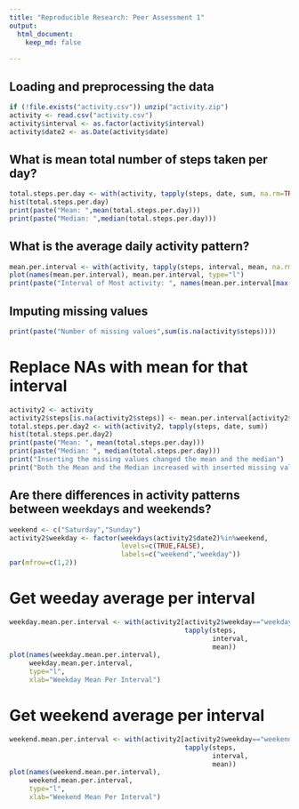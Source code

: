 ```yaml
---
title: "Reproducible Research: Peer Assessment 1"
output: 
  html_document:
    keep_md: false
    
---
```



## Loading and preprocessing the data
```r
if (!file.exists("activity.csv")) unzip("activity.zip")
activity <- read.csv("activity.csv")
activity$interval <- as.factor(activity$interval)
activity$date2 <- as.Date(activity$date)
```
## What is mean total number of steps taken per day?
```r
total.steps.per.day <- with(activity, tapply(steps, date, sum, na.rm=TRUE))
hist(total.steps.per.day)
print(paste("Mean: ",mean(total.steps.per.day)))
print(paste("Median: ",median(total.steps.per.day)))
```
## What is the average daily activity pattern?
```r
mean.per.interval <- with(activity, tapply(steps, interval, mean, na.rm=TRUE))
plot(names(mean.per.interval), mean.per.interval, type="l")
print(paste("Interval of Most activity: ", names(mean.per.interval[max(mean.per.interval)])))
```
## Imputing missing values
```r
print(paste("Number of missing values",sum(is.na(activity$steps))))
```
# Replace NAs with mean for that interval
```r
activity2 <- activity
activity2$steps[is.na(activity2$steps)] <- mean.per.interval[activity2$interval[is.na(activity2$steps)]]
total.steps.per.day2 <- with(activity2, tapply(steps, date, sum))
hist(total.steps.per.day2)
print(paste("Mean: ", mean(total.steps.per.day)))
print(paste("Median: ", median(total.steps.per.day)))
print("Inserting the missing values changed the mean and the median")
print("Both the Mean and the Median increased with inserted missing values")
```

## Are there differences in activity patterns between weekdays and weekends?
```r
weekend <- c("Saturday","Sunday")
activity2$weekday <- factor(weekdays(activity2$date2)%in%weekend,
                            levels=c(TRUE,FALSE), 
                            labels=c("weekend","weekday"))
par(mfrow=c(1,2))
```
# Get weeday average per interval
```r
weekday.mean.per.interval <- with(activity2[activity2$weekday=="weekday",],
                                            tapply(steps, 
                                                   interval, 
                                                   mean))
plot(names(weekday.mean.per.interval), 
     weekday.mean.per.interval, 
     type="l",
     xlab="Weekday Mean Per Interval")
```
# Get weekend average per interval
```r
weekend.mean.per.interval <- with(activity2[activity2$weekday=="weekend",], 
                                            tapply(steps, 
                                                   interval, 
                                                   mean))
plot(names(weekend.mean.per.interval), 
     weekend.mean.per.interval, 
     type="l",
     xlab="Weekend Mean Per Interval")
```

